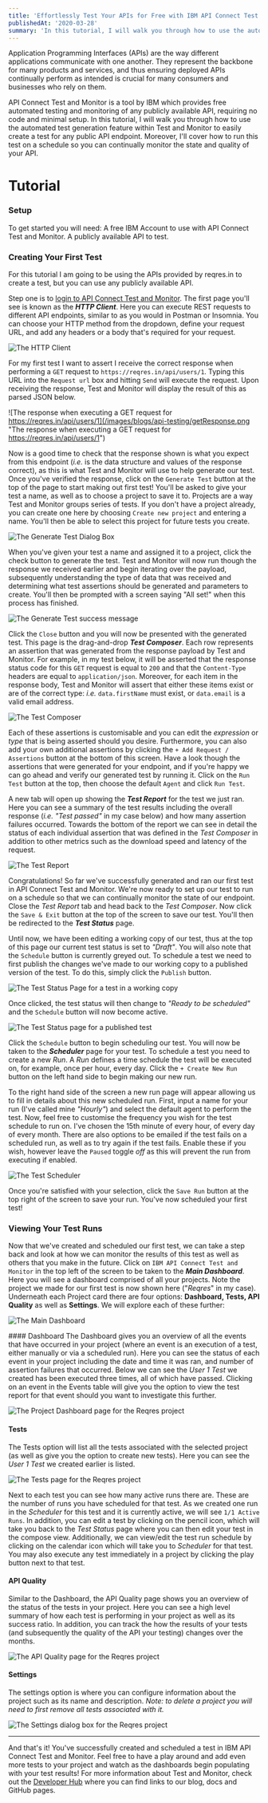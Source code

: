```yaml
---
title: 'Effortlessly Test Your APIs for Free with IBM API Connect Test and Monitor'
publishedAt: '2020-03-28'
summary: 'In this tutorial, I will walk you through how to use the automated test generation feature within IBM API Connect Test and Monitor to easily create a test for any public API endpoint!'
---
```


Application Programming Interfaces (APIs) are the way different applications communicate with one another. They represent the backbone for many products and services, and thus ensuring deployed APIs continually perform as intended is crucial for many consumers and businesses who rely on them.

API Connect Test and Monitor is a tool by IBM which provides free automated testing and monitoring of any publicly available API, requiring no code and minimal setup. In this tutorial, I will walk you through how to use the automated test generation feature within Test and Monitor to easily create a test for any public API endpoint. Moreover, I'll cover how to run this test on a schedule so you can continually monitor the state and quality of your API.

# Tutorial
### Setup
To get started you will need:
A free IBM Account to use with API Connect Test and Monitor.
A publicly available API to test.

### Creating Your First Test
For this tutorial I am going to be using the APIs provided by reqres.in to create a test, but you can use any publicly available API.

Step one is to [login to API Connect Test and Monitor](https://us-east.apitest.apiconnect.ibmcloud.com/app/). The first page you'll see is known as the **_HTTP Client_**. Here you can execute REST requests to different API endpoints, similar to as you would in Postman or Insomnia. You can choose your HTTP method from the dropdown, define your request URL, and add any headers or a body that's required for your request.

![The HTTP Client](/images/blogs/api-testing/httpClient.png "The HTTP Client")

For my first test I want to assert I receive the correct response when performing a `GET` request to `https://reqres.in/api/users/1`. Typing this URL into the `Request url` box and hitting `Send` will execute the request. Upon receiving the response, Test and Monitor will display the result of this as parsed JSON below.

![The response when executing a GET request for https://reqres.in/api/users/1](/images/blogs/api-testing/getResponse.png "The response when executing a GET request for https://reqres.in/api/users/1")

Now is a good time to check that the response shown is what you expect from this endpoint (_i.e._ is the data structure and values of the response correct), as this is what Test and Monitor will use to help generate our test. Once you've verified the response, click on the `Generate Test` button at the top of the page to start making out first test! You'll be asked to give your test a name, as well as to choose a project to save it to. Projects are a way Test and Monitor groups series of tests. If you don't have a project already, you can create one here by choosing `Create new project` and entering a name. You'll then be able to select this project for future tests you create.

![The Generate Test Dialog Box](/images/blogs/api-testing/generateTest.png "The Generate Test Dialog Box")

When you've given your test a name and assigned it to a project, click the check button to generate the test. Test and Monitor will now run though the response we received earlier and begin iterating over the payload, subsequently understanding the type of data that was received and determining what test assertions should be generated and parameters to create. You'll then be prompted with a screen saying "All set!" when this process has finished.

![The Generate Test success message](/images/blogs/api-testing/generateTestSuccess.png "The Generate Test success message")

Click the `Close` button and you will now be presented with the generated test. This page is the drag-and-drop **_Test Composer_**. Each row represents an assertion that was generated from the response payload by Test and Monitor. For example, in my test below, it will be asserted that the response status code for this `GET` request is equal to `200` and that the `Content-Type` headers are equal to `application/json`. Moreover, for each item in the response body, Test and Monitor will assert that either these items exist or are of the correct type: _i.e._ `data.firstName` must exist, or `data.email` is a valid email address.

![The Test Composer](/images/blogs/api-testing/testComposer.png "The Test Composer")

Each of these assertions is customisable and you can edit the _expression_ or _type_ that is being asserted should you desire. Furthermore, you can also add your own additional assertions by clicking the `+ Add Request / Assertions` button at the bottom of this screen. Have a look though the assertions that were generated for your endpoint, and if you're happy we can go ahead and verify our generated test by running it. Click on the `Run Test` button at the top, then choose the default `Agent` and click `Run Test`.

A new tab will open up showing the **_Test Report_** for the test we just ran. Here you can see a summary of the test results including the overall response (_i.e._ _"Test passed"_ in my case below) and how many assertion failures occurred. Towards the bottom of the report we can see in detail the status of each individual assertion that was defined in the _Test Composer_ in addition to other metrics such as the download speed and latency of the request.

![The Test Report](/images/blogs/api-testing/testReport.png "The Test Report")

Congratulations! So far we've successfully generated and ran our first test in API Connect Test and Monitor. We're now ready to set up our test to run on a schedule so that we can continually monitor the state of our endpoint. Close the _Test Report_ tab and head back to the _Test Composer_. Now click the `Save & Exit` button at the top of the screen to save our test. You'll then be redirected to the **_Test Status_** page.


Until now, we have been editing a working copy of our test, thus at the top of this page our current test status is set to _"Draft"_. You will also note that the `Schedule` button is currently greyed out. To schedule a test we need to first publish the changes we've made to our working copy to a published version of the test. To do this, simply click the `Publish` button.

![The Test Status Page for a test in a working copy](/images/blogs/api-testing/testStatusPage.png "The Test Status Page for a test in a working copy")

Once clicked, the test status will then change to _"Ready to be scheduled"_ and the `Schedule` button will now become active.

![The Test Status page for a published test](/images/blogs/api-testing/testStatusPagePublished.png "The Test Status page for a published test")

Click the `Schedule` button to begin scheduling our test. You will now be taken to the **_Scheduler_** page for your test. To schedule a test you need to create a new _Run_. A _Run_ defines a time schedule the test will be executed on, for example, once per hour, every day. Click the `+ Create New Run` button on the left hand side to begin making our new run.

To the right hand side of the screen a new run page will appear allowing us to fill in details about this new scheduled run. First, input a name for your run (I've called mine _"Hourly"_) and select the default agent to perform the test. Now, feel free to customise the frequency you wish for the test schedule to run on. I've chosen the 15th minute of every hour, of every day of every month. There are also options to be emailed if the test fails on a scheduled run, as well as to try again if the test fails. Enable these if you wish, however leave the `Paused` toggle _off_ as this will prevent the run from executing if enabled.

![The Test Scheduler](/images/blogs/api-testing/testScheduler.png "The Test Scheduler")

Once you're satisfied with your selection, click the `Save Run` button at the top right of the screen to save your run. You've now scheduled your first test!


### Viewing Your Test Runs
Now that we've created and scheduled our first test, we can take a step back and look at how we can monitor the results of this test as well as others that you make in the future. Click on `IBM API Connect Test and Monitor` in the top left of the screen to be taken to the **_Main Dashboard_**. Here you will see a dashboard comprised of all your projects. Note the project we made for our first test is now shown here ("_Reqres_" in my case). Underneath each Project card there are four options: **Dashboard, Tests, API Quality** as well as **Settings**. We will explore each of these further:

![The Main Dashboard](/images/blogs/api-testing/mainDashboard.png "The Main Dashboard")

#### Dashboard
The Dashboard gives you an overview of all the events that have occurred in your project (where an event is an execution of a test, either manually or via a scheduled run). Here you can see the status of each event in your project including the date and time it was ran, and number of assertion failures that occurred. Below we can see the _User 1 Test_ we created has been executed three times, all of which have passed. Clicking on an event in the Events table will give you the option to view the test report for that event should you want to investigate this further.

![The Project Dashboard page for the Reqres project](/images/blogs/api-testing/projectDashboard.png "The Project Dashboard page for the Reqres project")

#### Tests
The Tests option will list all the tests associated with the selected project (as well as give you the option to create new tests). Here you can see the _User 1 Test_ we created earlier is listed.

![The Tests page for the Reqres project](/images/blogs/api-testing/testsPage.png "The Tests page for the Reqres project")

Next to each test you can see how many active runs there are. These are the number of runs you have scheduled for that test. As we created one run in the _Scheduler_ for this test and it is currently active, we will see `1/1 Active Runs`. In addition, you can edit a test by clicking on the pencil icon, which will take you back to the _Test Status_ page where you can then edit your test in the compose view. Additionally, we can view/edit the test run schedule by clicking on the calendar icon which will take you to _Scheduler_ for that test. You may also execute any test immediately in a project by clicking the play button next to that test.

#### API Quality
Similar to the Dashboard, the API Quality page shows you an overview of the status of the tests in your project. Here you can see a high level summary of how each test is performing in your project as well as its success ratio. In addition, you can track the how the results of your tests (and subsequently the quality of the API your testing) changes over the months.

![The API Quality page for the Reqres project](/images/blogs/api-testing/APIQuality.png "The API Quality page for the Reqres project")

#### Settings
The settings option is where you can configure information about the project such as its name and description. _Note: to delete a project you will need to first remove all tests associated with it._

![The Settings dialog box for the Reqres project](/images/blogs/api-testing/settings.png "The Settings dialog box for the Reqres project")

---

And that's it! You've successfully created and scheduled a test in IBM API Connect Test and Monitor. Feel free to have a play around and add even more tests to your project and watch as the dashboards begin populating with your test results! For more information about Test and Monitor, check out the [Developer Hub](https://us-east.apitest.apiconnect.ibmcloud.com/app/) where you can find links to our blog, docs and GitHub pages.